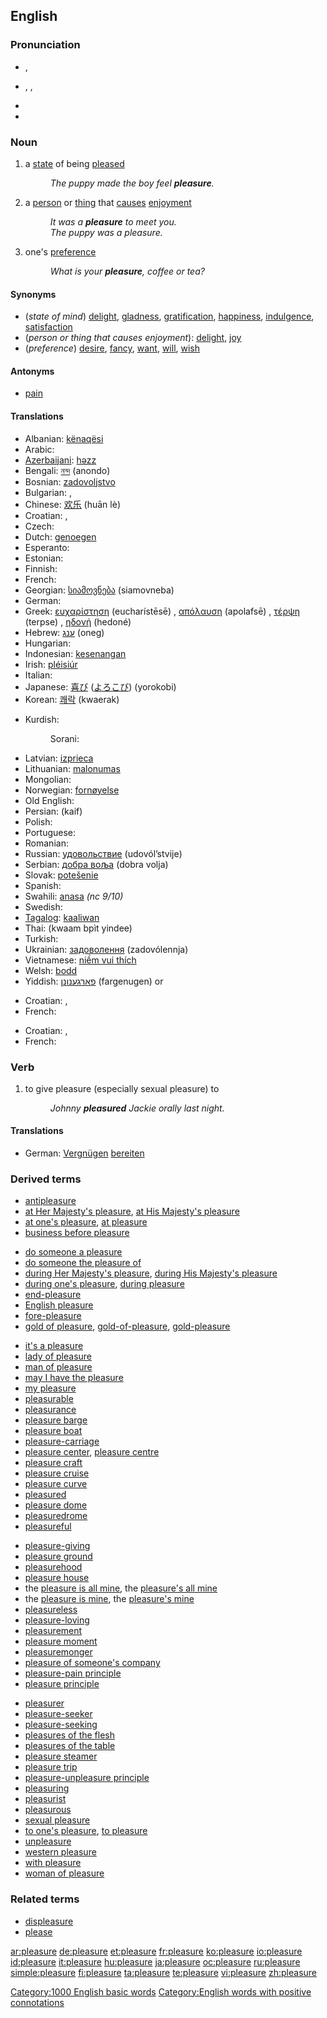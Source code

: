 ==English==
{{wikipedia}}

===Pronunciation===
* {{a|UK}} {{IPA|/ˈplɛʒə/}}, {{SAMPA|/"plEZ@/}}
* {{a|US}} {{enPR|plĕzhʹər}}, {{IPA|/ˈplɛʒɚ/}}, {{SAMPA|/"plEZ@`/}}
* {{audio|en-us-pleasure.ogg|Audio (US)}}
* {{rhymes|ɛʒə(r)}}

===Noun===
{{en-noun}}

# {{uncountable}} a [[state]] of being [[please]]d
#: ''The puppy made the boy feel '''pleasure'''.''
# {{countable}} a [[person]] or [[thing]] that [[cause]]s [[enjoyment]]
#: ''It was a '''pleasure''' to meet you.''
#: ''The puppy was a pleasure.''
# {{uncountable}} one's [[preference]]
#: ''What is your '''pleasure''', coffee or tea?''

====Synonyms====
* (''state of mind'') [[delight]], [[gladness]], [[gratification]], [[happiness]], [[indulgence]], [[satisfaction]]
* (''person or thing that causes enjoyment''): [[delight]], [[joy]]
* (''preference'') [[desire]], [[fancy]], [[want]], [[will]], [[wish]]

====Antonyms====
* [[pain]]

====Translations====
{{trans-top|a state of being pleased}}
* Albanian: [[kënaqësi]] {{g|Albanian}}
* Arabic: {{Arab|[[متعة]]}} {{f}}
* [[Azerbaijani]]: [[həzz]]
* Bengali: [[নন্দ]] (anondo)
* Bosnian: [[zadovoljstvo]] {{n}}
* Bulgarian: {{t+|bg|удоволствие|n|tr=udovolstvie|sc=Cyrl}}, {{t+|bg|наслада|f|tr=naslada|sc=Cyrl}}
* Chinese: [[欢乐]] (huān lè)
* Croatian: {{t|hr|užitak|alt=užítak|m}}, {{t|hr|zadovoljstvo|alt=zadovòljstvo|n}}
* Czech: {{t-|cs|potěšení|m}}
* Dutch: [[genoegen]] {{n}}
* Esperanto: {{t-|eo|plezuro|xs=Esperanto}}
* Estonian: {{t-|et|lõbu}}
* Finnish: {{t+|fi|huvi}}
* French: {{t+|fr|plaisir|m}}
* Georgian: [[სიამოვნება]] (siamovneba)
* German: {{t+|de|Vergnügen|n}}
* Greek: [[ευχαρίστηση]] (eucharístēsē) {{f}}, [[απόλαυση]] (apolafsē) {{f}}, [[τέρψη]] (terpse) {{f}}, [[ηδονή]] (hedoné) {{f}}
* Hebrew: [[ענג]] (oneg) {{m}}
* Hungarian: {{t-|hu|gyönyörűség}}
* Indonesian: [[kesenangan]]
* Irish: [[pléisiúr]] {{m}}
* Italian: {{t+|it|piacere|m}}
* Japanese: [[喜び]] ([[よろこび]]) (yorokobi)
* Korean: [[쾌락]] (kwaerak)
{{trans-mid}}
* Kurdish:
*: Sorani: {{t|ku|خۆشی|tr=xoshí|sc=KUchar}}
* Latvian: [[izprieca]] {{f}}
* Lithuanian: [[malonumas]] {{g|Lithuanian}}
* Mongolian: {{t-|mn|баяр жаргал|tr=bajar žargal|sc=Cyrl|xs=Mongolian}}
* Norwegian: [[fornøyelse]] {{m}}
* Old English: {{t-|ang|dream|m|alt=drēam|xs=Old English}}
* Persian: {{fa-Arab|[[کیف]]}} (kaif)
* Polish: {{t+|pl|przyjemność|f}}
* Portuguese: {{t+|pt|prazer|m}}
* Romanian: {{t-|ro|plăcere|f}}
* Russian: [[удовольствие]] (udovól’stvije) {{n}}
* Serbian: [[добра воља]] (dobra volja) {{f}}
* Slovak: [[potešenie]] {{n}}
* Spanish: {{t+|es|placer|m}}
* Swahili: [[anasa]] ''(nc 9/10)''
* Swedish: {{t+|sv|behag|n}}
* [[Tagalog]]: [[kaaliwan]]
* Thai: {{Thai|[[ความปิติยินดี]]}} (kwaam bpìt yindee)
* Turkish: {{t+|tr|zevk}}
* Ukrainian: [[задоволення]] (zadovólennja) {{f}}
* Vietnamese: [[niềm vui thích]]
* Welsh: [[bodd]] {{g|Welsh}}
* Yiddish: [[פארגענונן]] (fargenugen) {{n}} or {{m}}
{{trans-bottom}}

{{trans-top|person or thing that causes enjoyment}}
* Croatian: {{t|hr|užitak|alt=užítak|m}}, {{t|hr|zadovoljstvo|alt=zadovòljstvo|n}}
* French: {{t+|fr|plaisir|m}}
{{trans-mid}}
{{trans-bottom}}

{{trans-top|one's preference}}
* Croatian: {{t|hr|preferencija|alt=preferèncija|f}}, 
* French: {{t+|fr|désir|m}}
{{trans-mid}}
{{trans-bottom}}

===Verb===
{{en-verb|pleasur|ing}}

# {{transitive}} to give pleasure (especially sexual pleasure) to
#: ''Johnny '''pleasured''' Jackie orally last night.''

====Translations====
* German: [[Vergnügen]] [[bereiten]]

===Derived terms===
{{top4}}
* [[antipleasure]]
* [[at Her Majesty's pleasure]], [[at His Majesty's pleasure]]
* [[at one's pleasure]], [[at pleasure]]
* [[business before pleasure]]
<!--For "displeasure" see "Related terms" below-->
* [[do someone a pleasure]]
* [[do someone the pleasure of]]
* [[during Her Majesty's pleasure]], [[during His Majesty's pleasure]]
* [[during one's pleasure]], [[during pleasure]]
* [[end-pleasure]]
* [[English pleasure]]
* [[fore-pleasure]]
* [[gold of pleasure]], [[gold-of-pleasure]], [[gold-pleasure]]
{{mid4}}
* [[it's a pleasure]]
* [[lady of pleasure]]
* [[man of pleasure]]
* [[may I have the pleasure]]
* [[my pleasure]]
* [[pleasurable]]<!--from which some terms are derived-->
* [[pleasurance]]
* [[pleasure barge]]
* [[pleasure boat]]
* [[pleasure-carriage]]
* [[pleasure center]], [[pleasure centre]]
* [[pleasure craft]]
* [[pleasure cruise]]
* [[pleasure curve]]
* [[pleasured]]<!--adjective-->
* [[pleasure dome]]
* [[pleasuredrome]]
* [[pleasureful]]
{{mid4}}
* [[pleasure-giving]]
* [[pleasure ground]]
* [[pleasurehood]]
* [[pleasure house]]
* the [[pleasure is all mine]], the [[pleasure's all mine]]
* the [[pleasure is mine]], the [[pleasure's mine]]
* [[pleasureless]]
* [[pleasure-loving]]
* [[pleasurement]]
* [[pleasure moment]]
* [[pleasuremonger]]
* [[pleasure of someone's company]]
* [[pleasure-pain principle]]
* [[pleasure principle]]
{{mid4}}
* [[pleasurer]]
* [[pleasure-seeker]]
* [[pleasure-seeking]]
* [[pleasures of the flesh]]
* [[pleasures of the table]]
* [[pleasure steamer]]
* [[pleasure trip]]
* [[pleasure-unpleasure principle]]
* [[pleasuring]]<!--noun-->
* [[pleasurist]]
* [[pleasurous]]
* [[sexual pleasure]]
* [[to one's pleasure]], [[to pleasure]]
* [[unpleasure]]
* [[western pleasure]]
* [[with pleasure]]
* [[woman of pleasure]]
{{bottom}}

===Related terms===
* [[displeasure]]<!--not directly from the English "pleasure"-->
* [[please]]

[[Category:1000 English basic words]]
[[Category:English words with positive connotations]]

[[ar:pleasure]]
[[de:pleasure]]
[[et:pleasure]]
[[fr:pleasure]]
[[ko:pleasure]]
[[io:pleasure]]
[[id:pleasure]]
[[it:pleasure]]
[[hu:pleasure]]
[[ja:pleasure]]
[[oc:pleasure]]
[[ru:pleasure]]
[[simple:pleasure]]
[[fi:pleasure]]
[[ta:pleasure]]
[[te:pleasure]]
[[vi:pleasure]]
[[zh:pleasure]]